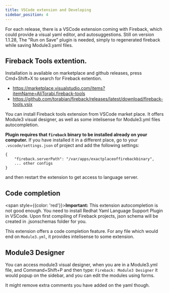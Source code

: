 ```yaml
---
title: VSCode extension and Developing 
sidebar_position: 4
---
```


For each release, there is a VSCode extension coming with Fireback, which could provide
a visual yaml editor, and autosuggestions. Still on version 1.1.28, The "Run on Save"
plugin is needed, simply to regenerated fireback while saving Module3.yaml files.

## Fireback Tools extention.


Installation is available on marketplace and github releases, press Cmd+Shift+X to search for 
Fireback extention.

* https://marketplace.visualstudio.com/items?itemName=AliTorabi.fireback-tools
* https://github.com/torabian/fireback/releases/latest/download/fireback-tools.vsix

You can install Fireback tools extension from VSCode market place. It offers Module3 visual designer,
as well as some intelisense for Module3.yml files autocompletion.


**Plugin requires that `fireback` binary to be installed already on your computer.**
If you have installed it in a different place, go to your `.vscode/settings.json` of project
and add the following settings:

```
{
    "fireback.serverPath": "/var/apps/exactplaceoffirebackbinary",
    ... other configs
}
```

and then restart the extension to get access to language server.

## Code completion


<span style={{color: 'red'}}>**Important:** This extension autocompletion is not good enough. You need to install Redhat Yaml Language Support
Plugin in VSCode. Upon first compiling of Fireback projects, json schema will be created in .jsonschemas
folder for you.</span>


This extension offers a code completion feature. For any file which would end on `Module3.yml`, it provides
intelisense to some extension.

## Module3 Designer

You can access module3 visual designer, when you are in a Module3.yml file, and Command+Shift+P and then type:
`Fireback: Module3 Designer` it would popup on the sidebar, and you can edit the modules using forms.

It might remove extra comments you have added on the yaml though. 